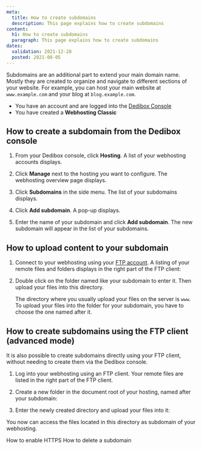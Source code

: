```yaml
---
meta:
  title: How to create subdomains
  description: This page explains how to create subdomains
content:
  h1: How to create subdomains
  paragraph: This page explains how to create subdomains
dates:
  validation: 2021-12-28
  posted: 2021-08-05
---
```


Subdomains are an additional part to extend your main domain name. Mostly they are created to organize and navigate to different sections of your website. For example, you can host your main website at `www.example.com` and your blog at `blog.example.com`.

<Message type="requirement">

  - You have an account and are logged into the [Dedibox Console](https://console.online.net)
  - You have created a **Webhosting Classic**

</Message>


## How to create a subdomain from the Dedibox console 

1. From your Dedibox console, click **Hosting**. A list of your webhosting accounts displays.

2. Click **Manage** next to the hosting you want to configure. The webhosting overview page displays.

3. Click **Subdomains** in the side menu. The list of your subdomains displays.

4. Click **Add subdomain**. A pop-up displays.

5. Enter the name of your subdomain and click **Add subdomain**. The new subdomain will appear in the list of your subdomains.

## How to upload content to your subdomain

1. Connect to your webhosting using your [FTP account](/webhosting/classic/concepts#ftp-account). A listing of your remote files and folders displays in the right part of the FTP client:

    <Lightbox src="scaleway_subdomain_ftp.webp" width="" />

2. Double click on the folder named like your subdomain to enter it. Then upload your files into this directory.

    <Message type="tip">

    The directory where you usually upload your files on the server is `www`. To upload your files into the folder for your subdomain, you have to choose the one named after it.

    </Message>

## How to create subdomains using the FTP client (advanced mode)

It is also possible to create subdomains directly using your FTP client, without needing to create them via the Dedibox console. 

1. Log into your webhosting using an FTP client. Your remote files are listed in the right part of the FTP client.

    <Lightbox src="scaleway_subdomain_01.webp" width="" />

2. Create a new folder in the document root of your hosting, named after your subdomain:

    <Lightbox src="scaleway_subdomain_02.webp" width="" />

3. Enter the newly created directory and upload your files into it: 

    <Lightbox src="scaleway_subdomain_03.webp" width="" />

You now can access the files located in this directory as subdomain of your webhosting. 

<Navigation title="See Also">
  <PreviousButton to="/webhosting/classic/how-to/enable-https/">How to enable HTTPS</PreviousButton>
  <NextButton to="/webhosting/classic/how-to/delete-subdomain">How to delete a subdomain</NextButton>
</Navigation>
